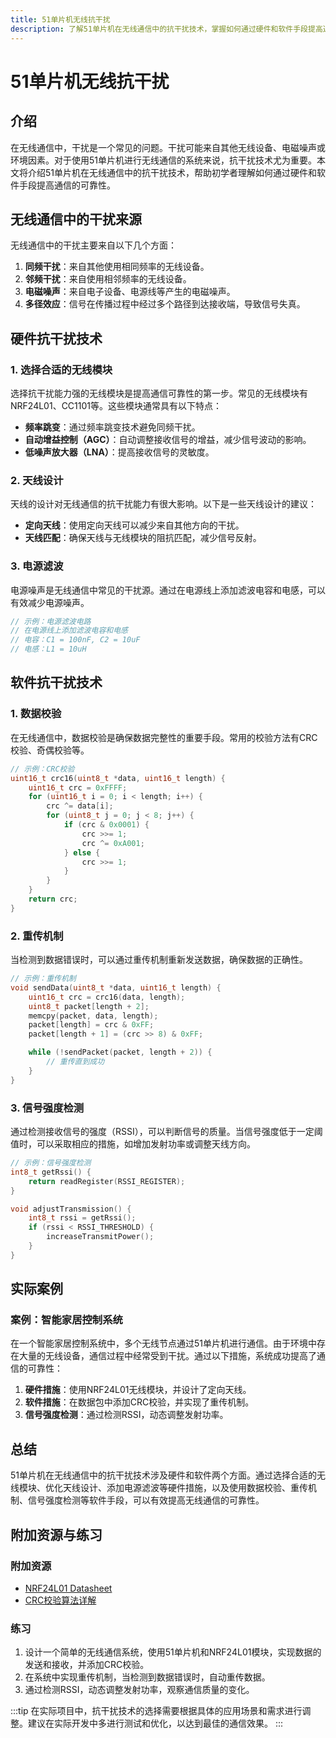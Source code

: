 ```yaml
---
title: 51单片机无线抗干扰
description: 了解51单片机在无线通信中的抗干扰技术，掌握如何通过硬件和软件手段提高通信的可靠性。
---
```


# 51单片机无线抗干扰

## 介绍

在无线通信中，干扰是一个常见的问题。干扰可能来自其他无线设备、电磁噪声或环境因素。对于使用51单片机进行无线通信的系统来说，抗干扰技术尤为重要。本文将介绍51单片机在无线通信中的抗干扰技术，帮助初学者理解如何通过硬件和软件手段提高通信的可靠性。

## 无线通信中的干扰来源

无线通信中的干扰主要来自以下几个方面：

1. **同频干扰**：来自其他使用相同频率的无线设备。
2. **邻频干扰**：来自使用相邻频率的无线设备。
3. **电磁噪声**：来自电子设备、电源线等产生的电磁噪声。
4. **多径效应**：信号在传播过程中经过多个路径到达接收端，导致信号失真。

## 硬件抗干扰技术

### 1. 选择合适的无线模块

选择抗干扰能力强的无线模块是提高通信可靠性的第一步。常见的无线模块有NRF24L01、CC1101等。这些模块通常具有以下特点：

- **频率跳变**：通过频率跳变技术避免同频干扰。
- **自动增益控制（AGC）**：自动调整接收信号的增益，减少信号波动的影响。
- **低噪声放大器（LNA）**：提高接收信号的灵敏度。

### 2. 天线设计

天线的设计对无线通信的抗干扰能力有很大影响。以下是一些天线设计的建议：

- **定向天线**：使用定向天线可以减少来自其他方向的干扰。
- **天线匹配**：确保天线与无线模块的阻抗匹配，减少信号反射。

### 3. 电源滤波

电源噪声是无线通信中常见的干扰源。通过在电源线上添加滤波电容和电感，可以有效减少电源噪声。

```c
// 示例：电源滤波电路
// 在电源线上添加滤波电容和电感
// 电容：C1 = 100nF, C2 = 10uF
// 电感：L1 = 10uH
```

## 软件抗干扰技术

### 1. 数据校验

在无线通信中，数据校验是确保数据完整性的重要手段。常用的校验方法有CRC校验、奇偶校验等。

```c
// 示例：CRC校验
uint16_t crc16(uint8_t *data, uint16_t length) {
    uint16_t crc = 0xFFFF;
    for (uint16_t i = 0; i < length; i++) {
        crc ^= data[i];
        for (uint8_t j = 0; j < 8; j++) {
            if (crc & 0x0001) {
                crc >>= 1;
                crc ^= 0xA001;
            } else {
                crc >>= 1;
            }
        }
    }
    return crc;
}
```

### 2. 重传机制

当检测到数据错误时，可以通过重传机制重新发送数据，确保数据的正确性。

```c
// 示例：重传机制
void sendData(uint8_t *data, uint16_t length) {
    uint16_t crc = crc16(data, length);
    uint8_t packet[length + 2];
    memcpy(packet, data, length);
    packet[length] = crc & 0xFF;
    packet[length + 1] = (crc >> 8) & 0xFF;

    while (!sendPacket(packet, length + 2)) {
        // 重传直到成功
    }
}
```

### 3. 信号强度检测

通过检测接收信号的强度（RSSI），可以判断信号的质量。当信号强度低于一定阈值时，可以采取相应的措施，如增加发射功率或调整天线方向。

```c
// 示例：信号强度检测
int8_t getRssi() {
    return readRegister(RSSI_REGISTER);
}

void adjustTransmission() {
    int8_t rssi = getRssi();
    if (rssi < RSSI_THRESHOLD) {
        increaseTransmitPower();
    }
}
```

## 实际案例

### 案例：智能家居控制系统

在一个智能家居控制系统中，多个无线节点通过51单片机进行通信。由于环境中存在大量的无线设备，通信过程中经常受到干扰。通过以下措施，系统成功提高了通信的可靠性：

1. **硬件措施**：使用NRF24L01无线模块，并设计了定向天线。
2. **软件措施**：在数据包中添加CRC校验，并实现了重传机制。
3. **信号强度检测**：通过检测RSSI，动态调整发射功率。

## 总结

51单片机在无线通信中的抗干扰技术涉及硬件和软件两个方面。通过选择合适的无线模块、优化天线设计、添加电源滤波等硬件措施，以及使用数据校验、重传机制、信号强度检测等软件手段，可以有效提高无线通信的可靠性。

## 附加资源与练习

### 附加资源

- [NRF24L01 Datasheet](https://www.nordicsemi.com/Products/Low-power-short-range-wireless/nRF24L01)
- [CRC校验算法详解](https://en.wikipedia.org/wiki/Cyclic_redundancy_check)

### 练习

1. 设计一个简单的无线通信系统，使用51单片机和NRF24L01模块，实现数据的发送和接收，并添加CRC校验。
2. 在系统中实现重传机制，当检测到数据错误时，自动重传数据。
3. 通过检测RSSI，动态调整发射功率，观察通信质量的变化。

:::tip
在实际项目中，抗干扰技术的选择需要根据具体的应用场景和需求进行调整。建议在实际开发中多进行测试和优化，以达到最佳的通信效果。
:::